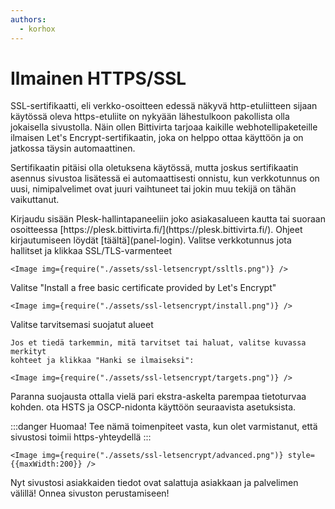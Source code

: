 ```yaml
---
authors:
  - korhox
---
```


# Ilmainen HTTPS/SSL

SSL-sertifikaatti, eli verkko-osoitteen edessä näkyvä http-etuliitteen sijaan
käytössä oleva https-etuliite on nykyään lähestulkoon pakollista olla jokaisella
sivustolla. Näin ollen Bittivirta tarjoaa kaikille webhotellipaketeille ilmaisen
Let's Encrypt-sertifikaatin, joka on helppo ottaa käyttöön ja on jatkossa täysin
automaattinen.

Sertifikaatin pitäisi olla oletuksena käytössä, mutta joskus sertifikaatin
asennus sivustoa lisätessä ei automaattisesti onnistu, kun verkkotunnus on uusi,
nimipalvelimet ovat juuri vaihtuneet tai jokin muu tekijä on tähän
vaikuttanut.

<Stepper>
  <Step>
    Kirjaudu sisään Plesk-hallintapaneeliin joko asiakasalueen kautta tai suoraan osoitteessa [https://plesk.bittivirta.fi/](https://plesk.bittivirta.fi/). Ohjeet kirjautumiseen löydät
    [täältä](panel-login).
  </Step>
  <Step>
    Valitse verkkotunnus jota hallitset ja klikkaa SSL/TLS-varmenteet

    <Image img={require("./assets/ssl-letsencrypt/ssltls.png")} />
  </Step>
  <Step>
    Valitse "Install a free basic certificate provided by Let's Encrypt"

    <Image img={require("./assets/ssl-letsencrypt/install.png")} />
  </Step>
  <Step>
    Valitse tarvitsemasi suojatut alueet

    Jos et tiedä tarkemmin, mitä tarvitset tai haluat, valitse kuvassa merkityt
    kohteet ja klikkaa "Hanki se ilmaiseksi":

    <Image img={require("./assets/ssl-letsencrypt/targets.png")} />
  </Step>
  <Step>
    Paranna suojausta ottalla vielä pari ekstra-askelta parempaa tietoturvaa
    kohden. ota HSTS ja OSCP-nidonta käyttöön seuraavista asetuksista.

:::danger Huomaa!
Tee nämä toimenpiteet vasta, kun olet varmistanut, että sivustosi toimii
https-yhteydellä
:::

    <Image img={require("./assets/ssl-letsencrypt/advanced.png")} style={{maxWidth:200}} />
  </Step>
  <Step>
    Nyt sivustosi asiakkaiden tiedot ovat salattuja asiakkaan ja palvelimen
    välillä! Onnea sivuston perustamiseen!
  </Step>
</Stepper>
